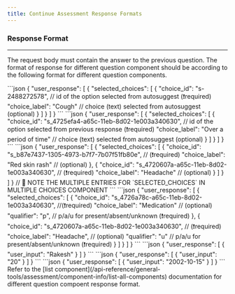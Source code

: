 ```yaml
---
title: Continue Assessment Response Formats
---
```


### Response Format
---
The request body must contain the answer to the previous question.
The format of response for different question component should be according to the following format for different question components.

<AccordionGroup>
  <Accordion title="Autosuggest (I-ATSG)">
```json
{
    "user_response": [
        {
            "selected_choices": [
                {
                    "choice_id": "s-2488272578", // id of the option selected from autosuggest (❗️required)
                    "choice_label": "Cough"      // choice (text) selected from autosuggest (optional)
                }
            ]
        }
    ]
}
```
  </Accordion>

  <Accordion title="Single Select (I-RADO)">
```json
{   
    "user_response": [
        {
            "selected_choices": [
                {
                    "choice_id":  "s_4725efa4-a65c-11eb-8d02-1e003a340630", // id of the option selected from previous response (❗️required)
                    "choice_label": "Over a period of time"      // choice (text) selected from autosuggest (optional)
                }
            ]
        }
    ]
}
```
  </Accordion>
  <Accordion title="Multi-Select (I-MULT)">
```json
{
    "user_response": [
        {
            "selected_choices": [
                {
                    "choice_id": "s_b87e7437-1305-4973-b7f7-7b07f51fb80e",  // (❗️required)
                    "choice_label": "Red skin rash"  // (optional)
                },
                {
                    "choice_id": "s_4720607a-a65c-11eb-8d02-1e003a340630",  // (❗️required)
                    "choice_label": "Headache"   // (optional)
                }
            ]
        }
    ]
}
// 📌 NOTE THE MULTIPLE ENTRIES FOR `SELECTED_CHOICES` IN MULTIPLE CHOICES COMPONENT
```
  </Accordion>
  <Accordion title="Radio Group (I-RADG)">
```json
{
    "user_response": [
        {
            "selected_choices": [
                {
                    "choice_id": "s_4726a78c-a65c-11eb-8d02-1e003a340630",  //(❗️required)
                    "choice_label": "Medication"  // (optional)
                    "qualifier": "p",     // p/a/u for present/absent/unknown (❗️required)
                },
                {
                    "choice_id": "s_4720607a-a65c-11eb-8d02-1e003a340630",  // (❗️required)
                    "choice_label": "Headache",   // (optional)
                    "qualifier": "u"     // p/a/u for present/absent/unknown (❗️required)
                }
            ]
        }
    ]
}
```
  </Accordion>
  <Accordion title="Text (I-TEXT)">
```json
{   
    "user_response": [
        {
            "user_input": "Rakesh"
        }
    ]
}
```
  </Accordion>
   <Accordion title="Number (I-NUMR)">
```json
{   
    "user_response": [
        {
            "user_input": "20"
        }
    ]
}
```
  </Accordion>
   <Accordion title="Datepicker (I-DTPK)">
```json
{   
    "user_response": [
        {
            "user_input": "2002-10-15"
        }
    ]
}
```
  </Accordion>
</AccordionGroup>

<Tip>
Refer to the [list component](/api-reference/general-tools/assessment/component-info/list-all-components) documentation for different question compoent response format. 
</Tip>
